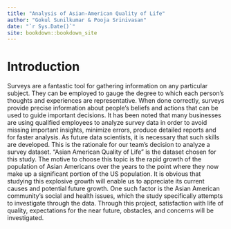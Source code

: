 ```yaml
--- 
title: "Analysis of Asian-American Quality of Life"
author: "Gokul Sunilkumar & Pooja Srinivasan"
date: "`r Sys.Date()`"
site: bookdown::bookdown_site
---
```


# Introduction

Surveys are a fantastic tool for gathering information on any particular subject. They can be employed to gauge the degree to which each person's thoughts and experiences are representative. When done correctly, surveys provide precise information about people's beliefs and actions that can be used to guide important decisions. It has been noted that many businesses are using qualified employees to analyze survey data in order to avoid missing important insights, minimize errors, produce detailed reports and for faster analysis. As future data scientists, it is necessary that such skills are developed. This is the rationale for our team's decision to analyze a survey dataset. "Asian American Quality of Life" is the dataset chosen for this study. 
The motive to choose this topic is the rapid growth of the population of Asian Americans over the years to the point where they now make up a significant portion of the US population. It is obvious that studying this explosive growth will enable us to appreciate its current causes and potential future growth. One such factor is the Asian American community's social and health issues, which the study specifically attempts to investigate through the data. Through this project, satisfaction with life of quality, expectations for the near future, obstacles, and concerns will be investigated.
